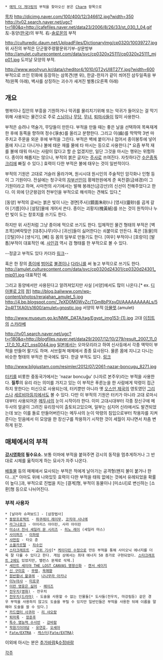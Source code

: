  * [[매직 더 개더링]]의 부적을 찾아오신 분은 [[Charm]] 항목으로

[[목차]]
http://dicimg.naver.com/100/400/12/346612.jpg?width=350 http://tv02.search.naver.net/ugc?t=r180&q=http://cafefiles.naver.net/data23/2006/8/26/33/st_030_1_04.gif
左-동양([[한국]])의 부적. 右-[[솔로몬]]의 부적

http://culturedic.daum.net/UploadFiles/DictionaryImg/cp0320/10039727.jpg
위 사진의 부적은 단군팔주령팔문위기부-상문방부
http://amulet.culturecontent.com/data/svc/cp0320x25111/cp0320x25111_mjp01.jpg
도끼날 모양의 부적.

http://www.woohyun.kr/data/cheditor4/1010/GT2yUI8T27Y.jpg?width=600
부적으로 쓰인 민화에 등장하는 삼목견(맨 위), 한글-한자가 같이 씌어진 삼두일족응 부적(왼쪽 아래), 벽사를 상징하는 괴수가 새겨진 벌통(오른쪽 아래)

== 개요 ==
행복이나 집안의 부흥을 기원하거나 악귀를 물리치기위해 또는 악귀가 들어오는 걸 막기위해 사용되는 물건으로 주로 [[스님]]이나 [[무당]], [[무녀]], [[퇴마사]]들이 많이 사용한다. 

부적은 승려나 역술가, 무당들이 만든다. 부적을 만들 때는 좋은 날을 선택하여 목욕재계한 후에 동쪽을 향하여 정수(淨水)를 올리고 분향한다. 그리고 이(齒)를 딱딱딱 3번 마주치고 주문을 외운 후에 부적을 그린다. 부적은 벽에 붙이거나 접어서 종이봉투에 넣어 몸에 지니고 다니거나 불에 태운 재를 물에 타 마시는 등으로 사용한다.[* 요즘 부적 재를 불에 태워 마시는 사람이 많다고 할 순 없겠지만, 일단 그것을 마시는 행위는 위험하다. 종이야 해롭지는 않으나, 부적의 붉은 글자는 [[주사]]로 쓰여진다. 자칫하다간 [[수은]]중독크리에 빠질 수 있다.] 효력이 다한 부적은 불에 태우는 것이 일반적이다.

부적의 기원은 고대로 거슬러 올라가며, 원시시대 원시인의 주술적인 암각화나 인형 등이 그 기원이다. 전설에는 청구국의 [[자부선인]]이 황제헌원에게 준 옥전결(금쇄경)이 그 기원이라고 하며, 사마천의 사기에서는 발해 봉래산(금강산)의 신선이 전해주었다고 한다. 이 외에 단군왕검의 천부인을 부적으로 해석하는 견해도 있다.[http://culturedic.daum.net/dictionary_content.asp?Dictionary_Id=10000307&mode=title&query=%B0%ED%B4%EB%C0%C7+%3Cb%3E%BA%CE%C0%FB%3C%2Fb%3E%B1%E2%B7%CF&dircode=0 *]

[동양] 부적의 글씨는 붉은 빛이 나는 경면[주사](鏡面朱砂)나 [영사](靈砂)를 곱게 갈아 [기름]이나 [설탕]물에 개어서 쓴다. 종이는 괴황지(槐黃紙)를 쓰는 것이 원칙이나 누런 빛이 도는 창호지를 쓰기도 한다.

하지만 위 사진처럼 그냥 종이에 먹으로 쓰기도 한다. 입체적인 물건 형태의 부적은 [벽조목](벼락맞은 [대추]나무)이나 [귀신]들이 싫어한다는 쇠붙이로 만든다. 혹은 [동물]의 [깃털]이나 [생식기], [뼈] 등 몸의 일부로 만들기도 한다. [여우] 부적이나 [호랑이] [발톱]부적이 대표적인 예. [[사인검]] 역시 검 형태를 한 부적으로 볼 수 있다.

--정글고 부적도 있다 카더라 [http://www.google.co.kr/search?q=%EC%A0%95%EA%B8%80%EA%B3%A0+%EB%B6%80%EC%A0%81&hl=ko&newwindow=1&biw=1440&bih=819&prmd=ivns&tbm=isch&tbo=u&source=univ&sa=X&ei=0oUeTtzaK4yCmQXMq5G1Aw&ved=0CFoQ7Ak 링크]--

혹은 한 장의 [[종이]]에 [[범어]]로 [[불경]]이나 [[다라니]]를 써 놓고 부적으로 쓰기도 한다.
http://amulet.culturecontent.com/data/svc/cp0320d24301/cp0320d24301_mjp01.jpg
대표적인 예.

그리고 동양에서만 사용된다고 알려져있지만 사실 [서양]에서도 많이 나온다.[* ex. [[디아블로 2]]의 [[참]]]
http://blog.baliwww.com/wp-content/photos/rerajahan_amulet_5.jpg
http://4.bp.blogspot.com/_7eXD0M0WvZc/TGm8bPXsyDI/AAAAAAAAALs/52o4lT1XA0I/s1600/amulet+gnostic.jpg
서양의 부적 [[아뮬렛]].(amulet)

http://www.museum.go.kr/NMK_DATA/tag/Egypt_img153-(1).jpg
고대 [[이집트]]의 [[스카라베]]

http://tv01.search.naver.net/ugc?t=r180&q=http://blogfiles.naver.net/data29/2007/12/10/279/result_2007_11_0_17_0_10_421_oss0044.jpg
[[일본]]에서는 오마모리라고 하여 신사등에서 각종 액막이 부적을 만들어 팔기도 하며. 서브컬쳐 매체에서 종종 묘사된다. 물론 몸에 지니고 다니는 비슷한 형태의 부적은 한국에도 많다.
한글 부적도 있다. [http://news.naver.com/main/read.nhn?mode=LSD&mid=sec&sid1=102&oid=001&aid=0000780259 링크]

http://www.bilgiustam.com/resimler/2012/07/2061-nazar-boncugu_8271.jpg

[[터키]]를 비롯한 중동국가에서는 'nazar boncuğu' (나자르 본주우)라는 부적을 사용한다. '''질투'''의 유리 라는 의미를 가지고 있는 이 부적은 푸른눈을 한 사람에게 악령이 접근하지 못한다는 미신으로 사용되는데, 터키뿐만 아니라 옛 [[오스만 제국]]의 영토였던 [[그리스]]나 [[세르비아]]등지에서도 볼 수 있다. 다만 이 부적의 기원은 터키가 아니라 고대 로마시대부터 사용되어온 [[메두사]]의 눈이 시작이라 한다. 이미 고대시대부터 각종 장신구에 메두사의 얼굴이 그려진 유리장식이 출토되고있으며, 일부는 심지어 신라에서도 발견되었는데 보는 이를 돌로 만들어버린다는 메두사의 눈이 악령의 침입으로부터 착용자를 지켜준다는 믿음에서 이 모양을 한 장신구를 착용하기 시작한 것이 세월이 지나면서 차츰 변하게 된것.

== 매체에서의 부적 ==
'''[[강시]]영화의 필수요소.'''
보통 이마에 부적을 붙혀주면 강시의 동작을 멈추게하거나 그 반대로 시체를 욺직이게 하는 묘사가 자주 나온다.

[[배틀물]] 등의 매체에서 묘사되는 부적은 적에게 날아가는 공격형(왠지 불이 붙거나 한다…)[* 아마도 위에 나와있듯 효력이 다한 부적을 태워 없에는 것에서 유례되었을 확률이 높다.]과, 부적으로 진법을 치는 [결계]형, 부적이 동물이나 [미소녀]로 변신하는 [소환]형 등으로 나뉘어진다.

=== 부적 사용자 ===
 * [날아라 슈퍼보드] - [삼장법사]
 * [[동방프로젝트]] - [[하쿠레이 레이무]], [[코치야 사나에]]
 * [[라그나로크(만화)|라그나로크]] - 아이리스 아이린, 사라 아이린
 * [[미소녀 전사 세일러 문 시리즈]] - [[히노 레이]] (세일러 마스)
 * [[사이퍼즈]] - [[이하랑]]
 * [[샤먼킹]] - 타오 준
 * [[소울카르텔]] - [[차수인]]
 * [[스타크래프트]] - [[고위 기사]][* [[케이다린 수정]]으로 만든 부적을 통해 사이오닉 에너지를 더욱 잘 다룰 수 있다고 한다. 게임 상에서는 최대 에너지 50 증가로 구현되었다. [[스타크래프트 2]]에도 있었지만, 밸런스 문제로 삭제.]
 * [[세인트 세이야 THE LOST CANVAS 명왕신화]] - [[캔서 세이지]]
 * [[신 구미호]] - [[무령]], [[옥매향]]
 * [[원반황녀 왈큐레]] - [[나나무라 아키나]]
 * [[이누야샤]] - [[미로쿠]]
 * [[이런 영웅은 싫어]] - [[헤이즈]]
 * [[전우치#s-2|전우치(영화)]] - 전우치
 * [[전우치(드라마)]] - 도술을 사용할 수 없는 인물들[* 도사들(전우치, 마강림등) 같은 경우 부적을 사용하지 않고도 도술을 부릴 수 있지만 일반인들은 부적을 사용한 뒤에 이름을 말해야 도술을 쓸 수 있다.]
 * [[카드캡터 사쿠라]] - [[리 샤오랑]]
 * [[퇴마록]] - [[장준후]]
 * [[특수 영능력 수사반]] - [[강바람]]
 * [[학원기이야담]] - [[유연호]], [[오세아]]
 * [[Fate/EXTRA]] - [[캐스터(Fate/EXTRA)]] 


이외에 아시는 분은 [[추가바람]]&[[수정바람]]

[[각주]]
